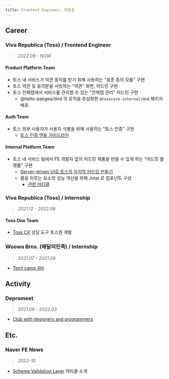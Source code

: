 ```yaml
---
title: Frontend Engineer, 박종호
---
```


## Career

### **Viva Republica (Toss)** / Frontend Engineer

> _2022.09 - NOW_

#### Product Platform Team

- 토스 내 서비스가 약관 동의를 받기 위해 사용하는 "표준 동의 모듈" 구현
- 토스 약관 및 동의문을 서빙하는 "약관" 화면, 어드민 구현
- 토스 전체탭에서 서비스를 관리할 수 있는 "전체탭 관리" 어드민 구현
  - @hello-pangea/dnd 의 로직을 추상화한 `@tosscore-internal/dnd` 패키지 배포

#### Auth Team

- 토스 외부 사용자가 사용자 식별을 위해 사용하는 "토스 인증" 구현
  - [토스 인증 연동 가이드라인](https://toss.im/tosscert/docs/guides/integration/user)

#### Internal Platform Team

- 토스 내 서비스 팀에서 FE 개발자 없이 어드민 제품을 만들 수 있게 하는 "어드민 플랫폼" 구현
  - [Server-driven UI로 토스의 마지막 어드민 만들기](https://youtu.be/3wxG1WLDONI?si=_kuta1SuJzNbaCLr)
  - 폼을 이루는 요소의 성능 개선을 위해 Jotai 로 컴포넌트 구성
    - [관련 아티클](../blog/react/performant-form)

### **Viva Republica (Toss)** / Internship

> _2021.12 - 2022.09_

#### Toss One Team

- [Toss CX](https://toss.im/career/article/toss-cx) 상담 도구 토스원 개발

### **Woowa Bros. (배달의민족)** / Internship

> _2021.07 - 2021.09_

- [Tech camp 4th](https://techblog.woowahan.com/2724/)

## Activity

### Depromeet

> _2021.08 - 2022.03_

- [Club with designers and programmers](https://depromeet.com/)

## Etc.

### Naver FE News

> _2022-10_

- [Scheme Validation Layer](https://github.com/naver/fe-news/blob/master/issues/2022-10.md#schema-validation-layer) 아티클 소개
